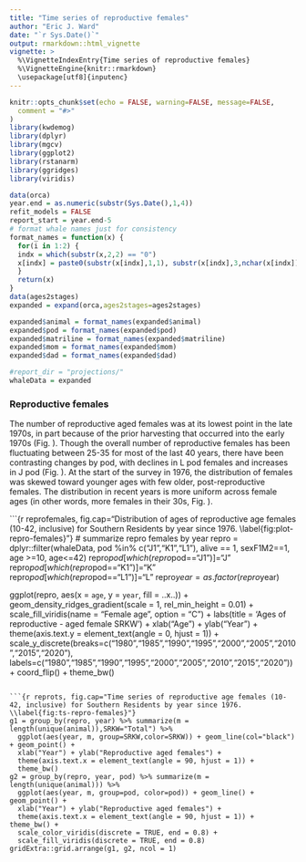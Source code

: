 ```yaml
---
title: "Time series of reproductive females"
author: "Eric J. Ward"
date: "`r Sys.Date()`"
output: rmarkdown::html_vignette
vignette: >
  %\VignetteIndexEntry{Time series of reproductive females}
  %\VignetteEngine{knitr::rmarkdown}
  \usepackage[utf8]{inputenc}
---
```



```r
knitr::opts_chunk$set(echo = FALSE, warning=FALSE, message=FALSE,
  comment = "#>"
)
library(kwdemog)
library(dplyr)
library(mgcv)
library(ggplot2)
library(rstanarm)
library(ggridges)
library(viridis)

data(orca)
year.end = as.numeric(substr(Sys.Date(),1,4))
refit_models = FALSE
report_start = year.end-5
# format whale names just for consistency
format_names = function(x) {
  for(i in 1:2) {
  indx = which(substr(x,2,2) == "0")
  x[indx] = paste0(substr(x[indx],1,1), substr(x[indx],3,nchar(x[indx])))
  }
  return(x)
}
data(ages2stages)
expanded = expand(orca,ages2stages=ages2stages)

expanded$animal = format_names(expanded$animal)
expanded$pod = format_names(expanded$pod)
expanded$matriline = format_names(expanded$matriline)
expanded$mom = format_names(expanded$mom)
expanded$dad = format_names(expanded$dad)

#report_dir = "projections/"
whaleData = expanded

```

### Reproductive females

The number of reproductive aged females was at its lowest point in the late 1970s, in part because of the prior harvesting that occurred into the early 1970s (Fig. \ref{fig:ts-repro-females}). Though the overall number of reproductive females has been fluctuating between 25-35 for most of the last 40 years, there have been contrasting changes by pod, with declines in L pod females and increases in J pod (Fig. \ref{fig:ts-repro-females}). At the start of the survey in 1976, the distribution of females was skewed toward younger ages with few older, post-reproductive females. The distribution in recent years is more uniform across female ages (in other words, more females in their 30s, Fig. \ref{fig:plot-repro-females}). 

```{r reprofemales, fig.cap="Distribution of ages of reproductive age females (10-42, inclusive) for Southern Residents by year since 1976. \\label{fig:plot-repro-females}"}
# summarize repro females by year
repro = dplyr::filter(whaleData, pod %in% c("J1","K1","L1"), alive == 1, sexF1M2==1, age >=10, age<=42)
repro$pod[which(repro$pod=="J1")]="J"
repro$pod[which(repro$pod=="K1")]="K"
repro$pod[which(repro$pod=="L1")]="L"
repro$year = as.factor(repro$year)

ggplot(repro, aes(x = `age`, y = `year`, fill = ..x..)) +
  geom_density_ridges_gradient(scale = 1, rel_min_height = 0.01) +
  scale_fill_viridis(name = "Female age", option = "C") +
  labs(title = 'Ages of reproductive - aged female SRKW') + xlab("Age") + ylab("Year") +
  theme(axis.text.y = element_text(angle = 0, hjust = 1)) + 
  scale_y_discrete(breaks=c("1980","1985","1990","1995","2000","2005","2010","2015","2020"),
        labels=c("1980","1985","1990","1995","2000","2005","2010","2015","2020")) + 
  coord_flip() + 
  theme_bw()

```

```{r reprots, fig.cap="Time series of reproductive age females (10-42, inclusive) for Southern Residents by year since 1976. \\label{fig:ts-repro-females}"}
g1 = group_by(repro, year) %>% summarize(m = length(unique(animal)),SRKW="Total") %>% 
  ggplot(aes(year, m, group=SRKW,color=SRKW)) + geom_line(col="black") + geom_point() + 
  xlab("Year") + ylab("Reproductive aged females") + 
  theme(axis.text.x = element_text(angle = 90, hjust = 1)) + 
  theme_bw()
g2 = group_by(repro, year, pod) %>% summarize(m = length(unique(animal))) %>% 
  ggplot(aes(year, m, group=pod, color=pod)) + geom_line() + geom_point() + 
  xlab("Year") + ylab("Reproductive aged females") + 
  theme(axis.text.x = element_text(angle = 90, hjust = 1)) + theme_bw() + 
  scale_color_viridis(discrete = TRUE, end = 0.8) + 
  scale_fill_viridis(discrete = TRUE, end = 0.8)
gridExtra::grid.arrange(g1, g2, ncol = 1)

```
